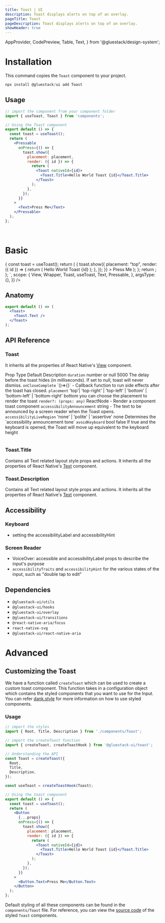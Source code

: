 ```yaml
---
title: Toast | UI
description: Toast displays alerts on top of an overlay.
pageTitle: Toast
pageDescription: Toast displays alerts on top of an overlay.
showHeader: true
---
```



<Meta title="components/Toast" />

  AppProvider,
  CodePreview,
  Table,
  Text,
} from '@gluestack/design-system';



# Installation

This command copies the `Toast` component to your project.

```jsx
npx install @gluestack/ui add Toast
```

## Usage

```jsx
// import the component from your component folder
import { useToast, Toast } from 'components';

// Using the Toast component
export default () => {
  const toast = useToast();
  return (
    <Pressable
      onPress={() => {
        toast.show({
          placement: placement,
          render: ({ id }) => {
            return (
              <Toast nativeId={id}>
                <Toast.Title>Hello World Toast {id}</Toast.Title>
              </Toast>
            );
          },
        });
      }}
    >
      <Text>Press Me</Text>
    </Pressable>
  );
};
```

<br />

# Basic

<AppProvider>
  <CodePreview
    showComponentRenderer={true}
    showArgsController={false}
    metaData={{
      code: `
function App() {
  const ToastExample = () => {
  const toast = useToast();
  return (
      <Pressable
        onPress={() => {
          toast.show({
            placement: "top",
            render: ({ id }) => {
              return (
                <Toast nativeId={id}>
                  <Toast.Title>Hello World Toast {id}</Toast.Title>
                </Toast>
              );
            },
          });
        }}
      >
        <Text>Press Me</Text>
      </Pressable>
  );
};
    return <Wrapper><ToastExample /></Wrapper>;
  };
`,
      scope: {
        View,
        Wrapper,
        Toast,
        useToast,
        Text,
        Pressable,
      },
      argsType: {},
    }}
  />
</AppProvider>
<br />

## Anatomy

```jsx
export default () => (
  <Toast>
    <Toast.Text />
  </Toast>
);
```

## API Reference

### Toast

It inherits all the properties of React Native's [View](https://reactnative.dev/docs/view#props) component.

<AppProvider>
  <Table>
    <Table.THead>
      <Table.TR>
        <Table.TH>
          <Text>Prop</Text>
        </Table.TH>
        <Table.TH>
          <Text>Type</Text>
        </Table.TH>
        <Table.TH>
          <Text>Default</Text>
        </Table.TH>
        <Table.TH>
          <Text>Description</Text>
        </Table.TH>
      </Table.TR>
    </Table.THead>
    <Table.TBody>
      <Table.TR>
        <Table.TD>
          <Text>
            <code>duration</code>
          </Text>
        </Table.TD>
        <Table.TD>
          <Text>number or null</Text>
        </Table.TD>
        <Table.TD>
          <Text>5000</Text>
        </Table.TD>
        <Table.TD>
          <Text>
            The delay before the toast hides (in milliseconds). If set to null,
            toast will never dismiss.
          </Text>
        </Table.TD>
      </Table.TR>
      <Table.TR>
        <Table.TD>
          <Text>
            <code>onCloseComplete</code>
          </Text>
        </Table.TD>
        <Table.TD>
          <Text>`()=>{}`</Text>
        </Table.TD>
        <Table.TD>
          <Text>-</Text>
        </Table.TD>
        <Table.TD>
          <Text>
            Callback function to run side effects after the toast has closed.
          </Text>
        </Table.TD>
      </Table.TR>
      <Table.TR>
        <Table.TD>
          <Text>
            <code>placement</code>
          </Text>
        </Table.TD>
        <Table.TD>
          <Text>
            'top'| 'top-right' | 'top-left' | 'bottom' | 'bottom-left' |
            'bottom-right'
          </Text>
        </Table.TD>
        <Table.TD>
          <Text>bottom</Text>
        </Table.TD>
        <Table.TD>
          <Text>you can choose the placement to render the toast</Text>
        </Table.TD>
      </Table.TR>
      <Table.TR>
        <Table.TD>
          <Text>
            <code>render?: (props: any)</code>
          </Text>
        </Table.TD>
        <Table.TD>
          <Text>ReactNode</Text>
        </Table.TD>
        <Table.TD>
          <Text>-</Text>
        </Table.TD>
        <Table.TD>
          <Text>Render a component toast component</Text>
        </Table.TD>
      </Table.TR>
      <Table.TR>
        <Table.TD>
          <Text>
            <code>accessibilityAnnouncement</code>
          </Text>
        </Table.TD>
        <Table.TD>
          <Text>string</Text>
        </Table.TD>
        <Table.TD>
          <Text>-</Text>
        </Table.TD>
        <Table.TD>
          <Text>
            The text to be announced by a screen reader when the Toast opens.
          </Text>
        </Table.TD>
      </Table.TR>
      <Table.TR>
        <Table.TD>
          <Text>
            <code>accessibilityLiveRegion</code>
          </Text>
        </Table.TD>
        <Table.TD>
          <Text>'none' | 'polite' | 'assertive'</Text>
        </Table.TD>
        <Table.TD>
          <Text>none</Text>
        </Table.TD>
        <Table.TD>
          <Text>Determines the `accessibility announcement tone`</Text>
        </Table.TD>
      </Table.TR>
      <Table.TR>
        <Table.TD>
          <Text>
            <code>avoidKeyboard</code>
          </Text>
        </Table.TD>
        <Table.TD>
          <Text>bool</Text>
        </Table.TD>
        <Table.TD>
          <Text>false</Text>
        </Table.TD>
        <Table.TD>
          <Text>
            If true and the keyboard is opened, the Toast will move up
            equivalent to the keyboard height
          </Text>
        </Table.TD>
      </Table.TR>
    </Table.TBody>
  </Table>
</AppProvider>

### Toast.Title

Contains all Text related layout style props and actions.
It inherits all the properties of React Native's [Text](https://reactnative.dev/docs/text#props) component.

### Toast.Description

Contains all Text related layout style props and actions.
It inherits all the properties of React Native's [Text](https://reactnative.dev/docs/text#props) component.

## Accessibility

### Keyboard

- setting the accessibilityLabel and accessibilityHint

### Screen Reader

- VoiceOver: accessible and accessibilityLabel props to describe the input's purpose
- `accessibilityTraits` and `accessibilityHint` for the various states of the input, such as "double tap to edit"

## Dependencies

- `@gluestack-ui/utils`
- `@gluestack-ui/hooks`
- `@gluestack-ui/overlay`
- `@gluestack-ui/transitions`
- `@react-native-aria/focus`
- `react-native-svg`
- `@gluestack-ui/react-native-aria`

# Advanced

## Customizing the Toast

We have a function called `createToast` which can be used to create a custom toast component. This function takes in a configuration object which contains the styled components that you want to use for the Input. You can refer [dank.style](https://dank.style/) for more information on how to use styled components.

### Usage

```jsx
// import the styles
import { Root, Title, Description } from './components/Toast';

// import the createToast function
import { createToast, createToastHook } from '@gluestack-ui/toast';

// Understanding the API
const Toast = createToast({
  Root,
  Title,
  Description,
});

const useToast = createToastHook(Toast);

// Using the toast component
export default () => {
  const toast = useToast();
  return (
    <Button
      {...props}
      onPress={() => {
        toast.show({
          placement: placement,
          render: ({ id }) => {
            return (
              <Toast nativeId={id}>
                <Toast.Title>Hello World Toast {id}</Toast.Title>
              </Toast>
            );
          },
        });
      }}
    >
      <Button.Text>Press Me</Button.Text>
    </Button>
  );
};
```

Default styling of all these components can be found in the `components/Toast` file. For reference, you can view the [source code](https://github.com/gluestack/universa11y/blob/development/example/storybook/src/components/styled-components/toast/index.tsx) of the styled `Toast` components.
